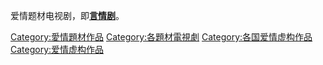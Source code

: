 爱情题材电视剧，即'''[[言情剧|言情剧]]'''。

[[Category:愛情題材作品|Category:愛情題材作品]]
[[Category:各題材電視劇‎|Category:各題材電視劇‎]]
[[Category:各国爱情虚构作品|Category:各国爱情虚构作品]]
[[Category:爱情虚构作品|Category:爱情虚构作品]]